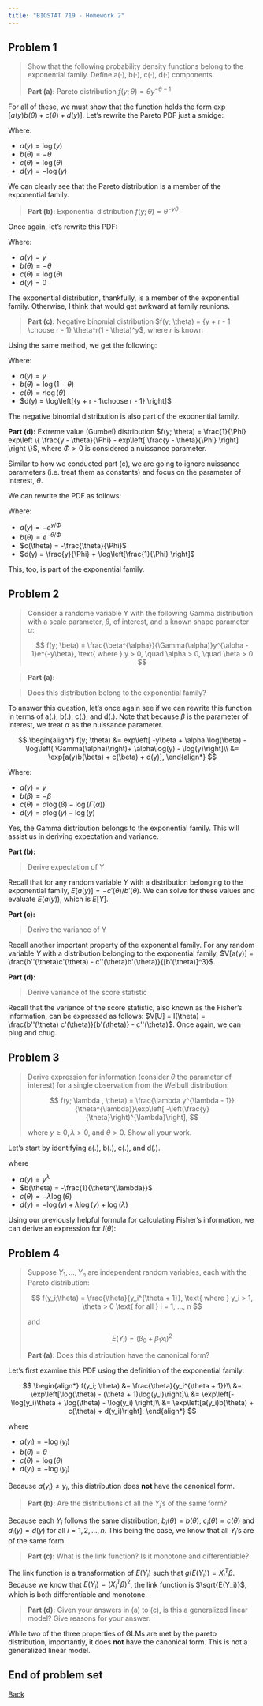 ```yaml
---
title: "BIOSTAT 719 - Homework 2"
---
```




## Problem 1

> Show that the following probability density functions belong to the exponential family. Define a(·), b(·), c(·), d(·) components.
>
>**Part (a):** Pareto distribution $f(y; \theta) = \theta y^{-\theta-1}$

For all of these, we must show that the function holds the form $\exp\left[ a(y)b(\theta) + c(\theta) + d(y) \right]$. Let's rewrite the Pareto PDF just a smidge: 


\begin{align*}
f(y; \theta) &= \exp[-\theta \log(y)+ \log(\theta) - \log(y)]\\
&= \exp[a(y)b(\theta) + c(\theta) + d(y)],
\end{align*}


Where: 

* $a(y) = \log(y)$
* $b(\theta) = -\theta$
* $c(\theta) = \log(\theta)$
* $d(y) = -\log(y)$

We can clearly see that the Pareto distribution is a member of the exponential family. 


> **Part (b):** Exponential distribution $f(y; \theta) = \theta^{-y\theta}$

Once again, let's rewrite this PDF:


\begin{align*}
f(y; \theta) &= \exp[-y\theta + \log(\theta)]\\
&= \exp[a(y)b(\theta) + c(\theta) + d(y)],
\end{align*}

Where: 

* $a(y) = y$
* $b(\theta) = -\theta$
* $c(\theta) = \log(\theta)$
* $d(y) = 0$

The exponential distribution, thankfully, is a member of the exponential family. Otherwise, I think that would get awkward at family reunions.


> **Part (c):** Negative binomial distribution $f(y; \theta) = {y + r - 1 \choose r - 1} \theta^r(1 - \theta)^y$, where $r$ is known

Using the same method, we get the following:


\begin{align*}
f(y; \theta) &= exp\left[y\log(1 - \theta) + r\log(\theta) + \log\left[{y + r - 1\choose r - 1} \right]\right]\\
&= \exp[a(y)b(\theta) + c(\theta) + d(y)],
\end{align*}

Where: 

* $a(y) = y$
* $b(\theta) = \log(1 - \theta)$
* $c(\theta) = r\log(\theta)$
* $d(y) = \log\left[{y + r - 1\choose r - 1} \right]$

The negative binomial distribution is also part of the exponential family. 

**Part (d):** Extreme value (Gumbel) distribution $f(y; \theta) = \frac{1}{\Phi} exp\left \{  \frac{y - \theta}{\Phi} - exp\left[ \frac{y - \theta}{\Phi} \right]  \right \}$, where $\Phi > 0$ is considered a nuissance parameter. 

Similar to how we conducted part (c), we are going to ignore nuissance parameters (i.e. treat them as constants) and focus on the parameter of interest, $\theta$. 

We can rewrite the PDF as follows: 


\begin{align*}
f(y; \theta) &= exp\left[ -exp\left[ \frac{y - \theta}{\Phi} \right] - \frac{\theta}{\Phi} + \frac{y}{\Phi} + \log\left(\frac{1}{\Phi} \right)\right]\\
&= \exp[a(y)b(\theta) + c(\theta) + d(y)],
\end{align*}


Where: 

* $a(y) = -e^{y/\Phi}$
* $b(\theta) = e^{-\theta/\Phi}$
* $c(\theta) = -\frac{\theta}{\Phi}$
* $d(y) = \frac{y}{\Phi} + \log\left[\frac{1}{\Phi} \right]$

This, too, is part of the exponential family. 


## Problem 2


> Consider a randome variable Y with the following Gamma distribution with a scale parameter, $\beta$, of interest, and a known shape parameter $\alpha$: 
>
> $$
>f(y; \beta) = \frac{\beta^{\alpha}}{\Gamma(\alpha)}y^{\alpha - 1}e^{-y\beta}, \text{  where } y > 0, \quad \alpha > 0, \quad \beta > 0
>$$

>**Part (a):**

> Does this distribution belong to the exponential family?

To answer this question, let's once again see if we can rewrite this function in terms of a(.), b(.), c(.), and d(.). Note that because $\beta$ is the parameter of interest, we treat $\alpha$ as the nuissance parameter. 


$$
\begin{align*}
f(y; \theta) &= exp\left[ -y\beta + \alpha \log(\beta) - \log\left( \Gamma(\alpha)\right)+ \alpha\log(y) - \log(y)\right]\\
&= \exp[a(y)b(\beta) + c(\beta) + d(y)],
\end{align*}
$$

Where: 

* $a(y) = y$
* $b(\beta) = -\beta$
* $c(\theta) = \alpha \log(\beta) - \log\left( \Gamma(\alpha)\right)$
* $d(y) = \alpha\log(y) - \log(y)$

Yes, the Gamma distribution belongs to the exponential family. This will assist us in deriving expectation and variance. 

**Part (b):**

> Derive expectation of Y

Recall that for any random variable $Y$ with a distribution belonging to the exponential family, $E[a(y)] = -c'(\theta)/b'(\theta)$. We can solve for these values and evaluate $E(a(y))$, which is $E[Y]$. 


\begin{align*}
-c'(\beta) &= - \frac{d c(\beta)}{d\beta}\\
&= -\frac{d}{d\beta}\left[ \alpha \log(\beta) - \log\left( \Gamma(\alpha)\right)\right]\\
&= -\frac{\alpha}{\beta}\\
b'(\beta) &= \frac{d b(\beta)}{d\beta}\\
&= \frac{d}{d\beta} - \beta\\
&= -1\\
-c'(\beta)/b'(\beta) &= -\frac{\alpha}{\beta}/-1\\
&= \frac{\alpha}{\beta}
\end{align*}


**Part (c):**

> Derive the variance of Y

Recall another important property of the exponential family. For any random variable $Y$ with a distribution belonging to the exponential family, $V[a(y)] = \frac{b''(\theta)c'(\theta) - c''(\theta)b'(\theta)}{[b'(\theta)]^3}$. 


\begin{align*}
b'(\beta) &= -1\\
c'(\beta) &= \frac{\alpha}{\beta}\\
b''(\beta) &= 0\\
c''(\beta) &= -\frac{\alpha}{\beta^2}\\
V[a(y)] &= \frac{b''(\beta)c'(\beta) - c''(\beta)b'(\beta)}{[b'(\beta)]^3}\\
&= \frac{0 - \frac{\alpha}{\beta^2}}{[-1]^3}\\
&= \frac{\alpha}{\beta^2}
\end{align*}



**Part (d):**

> Derive variance of the score statistic

Recall that the variance of the score statistic, also known as the Fisher's information, can be expressed as follows: $V[U] = I(\theta) = \frac{b''(\theta) c'(\theta)}{b'(\theta)} - c''(\theta)$. Once again, we can plug and chug. 


\begin{align*}
b'(\beta) &= -1\\
c'(\beta) &= \frac{\alpha}{\beta}\\
b''(\beta) &= 0\\
c''(\beta) &= -\frac{\alpha}{\beta^2}\\
V[U] &= \frac{b''(\beta)c'(\beta) }{b'(\beta)} - c''(\beta)\\
&= 0 - \left( -\frac{\alpha}{\beta^2}\right)\\
&= \frac{\alpha}{\beta^2}
\end{align*}


## Problem 3 

> Derive expression for information (consider $\theta$ the parameter of interest) for a single observation from the Weibull distribution:
>
>$$
>f(y; \lambda , \theta) = \frac{\lambda y^{\lambda - 1}}{\theta^{\lambda}}\exp\left[ -\left(\frac{y}{\theta}\right)^{\lambda}\right],
>$$
>
> where $y \ge 0, \lambda > 0,$ and $\theta > 0$. Show all your work. 

Let's start by identifying a(.), b(.), c(.), and d(.). 


\begin{align*}
f(y; \lambda, \theta) &= \frac{\lambda y^{\lambda - 1}}{\theta^{\lambda}}\exp\left[ -\left(\frac{y}{\theta}\right)^{\lambda}\right]\\
&= \exp\left[- \frac{y^{\lambda}}{\theta^{\lambda}} -\lambda \log(\theta) - \log(y) + \lambda\log(y) + \log(\lambda)  \right]\\
&= \exp[a(y)b(\theta) + c(\theta) + d(y)],
\end{align*}

where 

* $a(y) = y^{\lambda}$
* $b(\theta) = -\frac{1}{\theta^{\lambda}}$
* $c(\theta) = -\lambda \log(\theta)$
* $d(y) = - \log(y) + \lambda\log(y) + \log(\lambda)$

Using our previously helpful formula for calculating Fisher's information, we can derive an expression for $I(\theta)$:

\begin{align*}
b'(\theta) &= \lambda \theta^{-\lambda - 1}\\
c'(\theta) &= - \lambda\theta^{-1}\\
b''(\theta) &= (-\lambda - 1)\lambda\theta^{-\lambda - 2}\\
c''(\theta) &= \lambda\theta^{-2}\\
I(\theta) &= \frac{b''(\beta)c'(\beta) }{b'(\beta)} - c''(\beta)\\
&= \frac{\left[ (-\lambda-1)\lambda\theta^{-\lambda - 2}\right]\left[-\lambda\theta^{-1}\right]}{\lambda\theta^{-\lambda-1}} - \lambda\theta^{-2}\\
&= (-\lambda)(-\lambda-1)(\lambda)(\lambda^{-1})(\theta^{-\lambda-3})(\theta^{\lambda+1})-\lambda\theta^{-2}\\
&= (-\lambda)(-\lambda-1)(\theta^{-2})-\lambda\theta^{-2}\\
&= (\lambda\theta^{-2})(\lambda+1)-\lambda\theta^{-2}\\
&= \lambda\theta^{-2}((\lambda+1)-1)\\
&= \lambda\theta^{-2}(\lambda)\\
&= \left(\frac{\lambda}{\theta}\right)^{2}\\
\end{align*}


## Problem 4

> Suppose $Y_1, ..., Y_n$ are independent random variables, each with the Pareto distribution:
>
> $$
> f(y_i;\theta) = \frac{\theta}{y_i^{\theta + 1}}, \text{ where } y_i > 1, \theta > 0 \text{ for all } i = 1, ..., n
> $$
>
> and
>
> $$
> E(Y_i) = (\beta_0 + \beta_1x_i)^2
> $$
>
> **Part (a):** Does this distribution have the canonical form?

Let's first examine this PDF using the definition of the exponential family: 

$$
\begin{align*}
f(y_i; \theta) &= \frac{\theta}{y_i^{\theta + 1}}\\
&= \exp\left[\log(\theta) - (\theta + 1)\log(y_i)\right]\\
&= \exp\left[- \log(y_i)\theta + \log(\theta) - \log(y_i) \right]\\
&= \exp\left[a(y_i)b(\theta) + c(\theta) + d(y_i)\right],
\end{align*}
$$

where 

* $a(y_i) = - \log(y_i)$
* $b(\theta) = \theta$
* $c(\theta) = \log(\theta)$
* $d(y_i) = -\log(y_i)$

Because $a(y_i) \ne y_i$, this distribution does **not** have the canonical form. 

> **Part (b):** Are the distributions of all the $Y_i$’s of the same form?

Because each $Y_i$ follows the same distribution, $b_i(\theta) = b(\theta)$, $c_i(\theta) = c(\theta)$ and $d_i(y) = d(y)$ for all $i = 1,2,...,n$. This being the case, we know that all $Y_i$'s are of the same form. 


> **Part (c):** What is the link function? Is it monotone and differentiable?

The link function is a transformation of $E(Y_i)$ such that $g(E(Y_i)) = X_i^T\beta$. Because we know that $E(Y_i) = (X_i^T\beta)^2$, the link function is $\sqrt{E(Y_i)}$, which is both differentiable and monotone. 

> **Part (d):** Given your answers in (a) to (c), is this a generalized linear model? Give reasons for your answer.

While two of the three properties of GLMs are met by the pareto distribution, importantly, it does **not** have the canonical form. This is not a generalized linear model. 

## End of problem set 

[Back](../index.qmd)